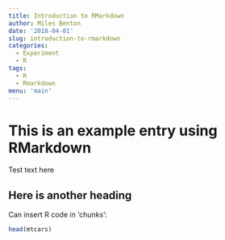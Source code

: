 ```yaml
---
title: Introduction to RMarkdown
author: Miles Benton
date: '2018-04-01'
slug: introduction-to-rmarkdown
categories:
  - Experiment
  - R
tags:
  - R
  - Rmarkdown
menu: 'main'
---
```


# This is an example entry using RMarkdown

Test text here

## Here is another heading 

Can insert R code in 'chunks':

```r
head(mtcars)
```

